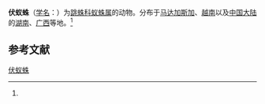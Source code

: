 {{Speciesbox
| name = 伏蚁蛛
| status = 
| status_system = 
| image = 
| genus = Myrmarachne
| species = voliatilis
| authority = (Peckham et Peckham, 1892)<ref name='id14792'>{{cite web| url =http://www.bioinfo.cn/db05/BjdwSpecies.php?action=view&id=14792| title =伏蚁蛛| work =《中国动物物种编目数据库》| publisher =中国科学院微生物研究所| author =中国科学院动物研究所| accessdate =2009-04-28| deadurl =yes| archiveurl =https://web.archive.org/web/20160305020148/http://www.bioinfo.cn/db05/BjdwSpecies.php?action=view&id=14792| archivedate =2016-03-05}}</ref>
}}

'''伏蚁蛛'''（[[学名|学名]]：{{lang|la|''Myrmarachne voliatilis''}}）为[[跳蛛科|跳蛛科]][[蚁蛛属|蚁蛛属]]的动物。分布于[[马达加斯加|马达加斯加]]、[[越南|越南]]以及[[中国大陆|中国大陆]]的[[湖南|湖南]]、[[广西|广西]]等地。<ref name='id14792'/>

== 参考文献 ==
{{reflist}}

{{Wikispecies|Myrmarachne voliatilis}}
{{Taxonbar|from=Q2224359}}

[[Category:蚁蛛属|伏蚁蛛]]


{{蜘蛛小作品}}